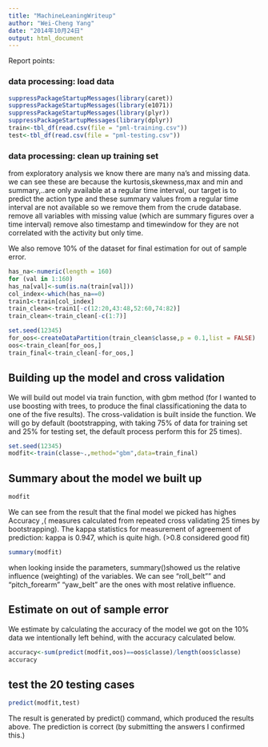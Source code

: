 ```yaml
---
title: "MachineLeaningWriteup"
author: "Wei-Cheng Yang"
date: "2014年10月24日"
output: html_document
---
```


Report points:

### data processing: load data
```r
suppressPackageStartupMessages(library(caret))
suppressPackageStartupMessages(library(e1071))
suppressPackageStartupMessages(library(plyr))
suppressPackageStartupMessages(library(dplyr))
train<-tbl_df(read.csv(file = "pml-training.csv"))
test<-tbl_df(read.csv(file = "pml-testing.csv"))
```

### data processing: clean up training set 
from exploratory analysis we know there are many na's and missing data.
we can see these are because the kurtosis,skewness,max and min and summary,..are only available at a regular time interval, our target is to predict the action type and these summary values from a regular time interval are not available so we remove them from the crude database. 
remove all variables with missing value (which are summary figures over a time interval)
remove also timestamp and timewindow for they are not correlated with the activity but only time.

We also remove 10% of the dataset for final estimation for out of sample error.
```r
has_na<-numeric(length = 160)
for (val in 1:160)
has_na[val]<-sum(is.na(train[val]))
col_index<-which(has_na==0)
train1<-train[col_index]
train_clean<-train1[-c(12:20,43:48,52:60,74:82)]
train_clean<-train_clean[-c(1:7)]

set.seed(12345)
for_oos<-createDataPartition(train_clean$classe,p = 0.1,list = FALSE)
oos<-train_clean[for_oos,]
train_final<-train_clean[-for_oos,]
```


## Building up the model and cross validation

We will build out model via train function, with gbm method (for I wanted to use boosting with trees, to produce the final classificationing the data to one of the five results). The cross-validation is built inside the function. We will go by default (bootstrapping, with taking 75% of data for training set and 25% for testing set, the default process perform this for 25 times).
```r
set.seed(12345)
modfit<-train(classe~.,method="gbm",data=train_final)

```


## Summary about the model we built up
```r
modfit
```
We can see from the result that the final model we picked has highes Accuracy ,( measures calculated from repeated cross validating 25 times by bootstrapping). The kappa statistics for measurement of agreement of prediction: kappa is 0.947, which is quite high. (>0.8 considered good fit)
```r
summary(modfit)
```
when looking inside the parameters, summary()showed us the relative influence (weighting) of the variables. We can see "roll_belt"" and "pitch_forearm" "yaw_belt" are the ones with most relative influence.  

## Estimate on out of sample error
We estimate by calculating the accuracy of the model we got on the 10% data we intentionally left behind, with the accuracy calculated below.
```r
accuracy<-sum(predict(modfit,oos)==oos$classe)/length(oos$classe)
accuracy

```


## test the 20 testing cases
```r
predict(modfit,test)

```

The result is generated by predict() command, which produced the results above. The prediction is correct (by submitting the answers I confirmed this.)

